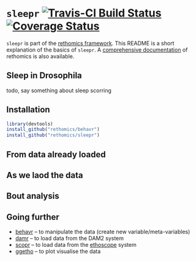 # `sleepr` [![Travis-CI Build Status](https://travis-ci.org/rethomics/sleepr.svg?branch=master)](https://travis-ci.org/rethomics/sleepr)[![Coverage Status](https://img.shields.io/codecov/c/github/rethomics/sleepr/master.svg)](https://codecov.io/github/sleepr/behavr?branch=master)



`sleepr` is part of the [rethomics framework](todo.html).
This README is a short explanation of the basics of `sleepr`.
A [comprehensive documentation](todo.html) of rethomics is also available.


## Sleep in Drosophila
todo, say something about sleep scorring
 


## Installation

```r
library(devtools)
install_github("rethomics/behavr")
install_github("rethomics/sleepr")
```

## From data already loaded


## As we laod the data

## Bout analysis







## Going further

* [behavr](https://github.com/rethomics/behavr) -- to manipulate the data (create new variable/meta-variables)
* [damr](https://github.com/rethomics/damr) -- to load data from the DAM2 system
* [scopr](https://github.com/rethomics/scopr) -- to load data from the [ethoscope](http://gilestrolab.github.io/ethoscope/) system
* [ggetho](https://github.com/rethomics/ggetho) -- to plot visualise the data
<!-- * [sleepr](https://github.com/rethomics/sleepr) -- to perform sleep and circadian rythm analysis -->


